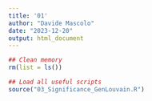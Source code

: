---
title: '01'
author: "Davide Mascolo"
date: "2023-12-20"
output: html_document
---

```{r, warning = F, message = F}
## Clean memory
rm(list = ls())

## Load all useful scripts
source("03_Significance_GenLouvain.R")
```